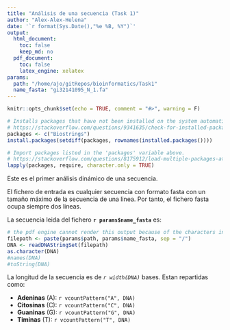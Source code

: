 ```yaml
---
title: "Análisis de una secuencia (Task 1)"
author: "Alex-Alex-Helena"
date: '`r format(Sys.Date(),"%e %B, %Y")`'
output: 
  html_document:
    toc: false
    keep_md: no
  pdf_document: 
    toc: false
    latex_engine: xelatex
params:
  path: "/home/ajo/gitRepos/bioinformatics/Task1"
  name_fasta: "gi32141095_N_1.fa"
---
```


```r
knitr::opts_chunk$set(echo = TRUE, comment = "#>", warning = F)

# Installs packages that have not been installed on the system automatically. 
# https://stackoverflow.com/questions/9341635/check-for-installed-packages-before-running-install-packages
packages <- c("Biostrings")
install.packages(setdiff(packages, rownames(installed.packages())))  

# Import packages listed in the 'packages' variable above. 
# https://stackoverflow.com/questions/8175912/load-multiple-packages-at-once
lapply(packages, require, character.only = TRUE)
```

Este es el primer análisis dinámico de una secuencia.

El fichero de entrada es cualquier secuencia con formato fasta con un tamaño máximo de la secuencia de una linea. Por tanto, el fichero fasta ocupa siempre dos lineas.

La secuencia leida del fichero **`r params$name_fasta`** es:

```r
# the pdf engine cannot render this output because of the characters in the DNA table. Not sure if this can be fixed. 
filepath <- paste(params$path, params$name_fasta, sep = "/")
DNA <- readDNAStringSet(filepath)
as.character(DNA)
#names(DNA)
#toString(DNA)
```
La longitud de la secuencia es de *`r width(DNA)`* bases. Estan repartidas como:

* **Adeninas** (A): `r vcountPattern("A", DNA)`
* **Citosinas** (C): `r vcountPattern("C", DNA)`
* **Guaninas** (G): `r vcountPattern("G", DNA)`
* **Timinas** (T): `r vcountPattern("T", DNA)`
